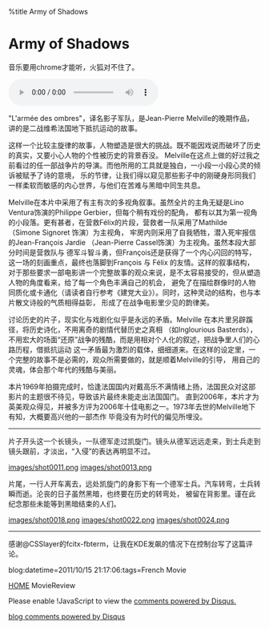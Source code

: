 %title Army of Shadows


= Army of Shadows=

音乐要用chrome才能听，火狐对不住了。

<audio src="armyofshadow.mp3" controls="controls">
</audio>

"L'armée des ombres"，译名影子军队，是Jean-Pierre Melville的晚期作品，讲的是二战维希法国地下抵抗运动的故事。

这样一个比较主旋律的故事，人物塑造是很大的挑战。既不能因戏说而破坏了历史的真实，又要小心人物的个性被历史的背景吞没。
Melville在这点上做的好过我之前看过的任一部战争片的导演。而他所用的工具就是独白，一小段一小段心灵的倾诉被赋予了诗的意境，
乐的节律，让我们得以窥见那些影子中的刚硬身形同我们一样柔软而敏感的内心世界，与他们在苦难与黑暗中同生共息。

Melville在本片中采用了有主有次的多视角叙事。虽然全片的主角无疑是Lino Ventura饰演的Philippe Gerbier，但每个稍有戏份的配角，
都有以其为第一视角的小段落。更有甚者，在营救Félix的片段，营救者一队采用了Mathilde （Simone Signoret 饰演）为主视角，
牢房内则采用了自我牺牲，潜入死牢报信的Jean-François Jardie （Jean-Pierre Cassel饰演）为主视角。虽然本段大部分时间是营救队与
德军斗智斗勇，但François还是获得了一个内心闪回的特写，这一场的刻画重点，最终也落脚到François 与 Félix 的友情。这样的叙事结构，
对于那些要求一部电影讲一个完整故事的观众来说，是不太容易接受的，但从塑造人物的角度看来，给了每一个角色丰满自己的机会，
避免了在描绘群像时的人物同质化或卡通化（请读者自行参考《建党大业》）。同时，这种灵动的结构，也与本片散文诗般的气质相得益彰，
形成了在战争电影里少见的韵律美。

讨论历史的片子，现实化与戏剧化似乎是永远的矛盾。Melville 在本片里另辟蹊径，将历史诗化，不用离奇的剧情代替历史之真相
（如Inglourious Basterds），不用宏大的场面“还原”战争的残酷，而是用相对个人化的叙述，把战争里人们的心路历程，借抵抗运动
这一矛盾最为激烈的载体，细细道来。在这样的设定里，一个完整的故事不是必需的，观众所需要做的，就是顺着Melville的引导，
用自己的灵魂，体会那个年代的残酷与美丽。

本片1969年拍摄完成时，恰逢法国国内对戴高乐不满情绪上扬，法国民众对这部影片的主题很不待见，导致该片最终未能走出法国国门。
直到2006年，本片才为英美观众得见，并被多方评为2006年十佳电影之一。1973年去世的Melville地下有知，大概要高兴他的一部杰作
毕竟没有为时代的偏见所埋没。

----

片子开头这一个长镜头，一队德军走过凯旋门。镜头从德军远远走来，到士兵走到镜头跟前，才淡出，“入侵”的表达再明显不过。

[[images/shot0011.png]]
[[images/shot0013.png]]

片尾，一行人开车离去，远处凯旋门的身影下有一个德军士兵。汽车转弯，士兵转瞬而逝。沦丧的日子虽然黑暗，也终要在历史的转弯处，
被留在背影里。谨在此纪念那些未能等到黑暗结束的人们。

[[images/shot0018.png]]
[[images/shot0022.png]]
[[images/shot0024.png]]

----

感谢@CSSlayer的fcitx-fbterm，让我在KDE发飙的情况下在控制台写了这篇评论。

blog:datetime=2011/10/15 21:17:06:tags=French Movie

[[index|HOME]]   MovieReview

<div id="disqus_thread"></div>
<script type="text/javascript" src="comment.js">
</script>
<noscript>Please enable !JavaScript to view the <a href="http://disqus.com/?ref_noscript">comments powered by Disqus.</a></noscript>
<a href="http://disqus.com" class="dsq-brlink">blog comments powered by <span class="logo-disqus">Disqus</span></a>
<script type="text/javascript" src="count.js">
</script>
